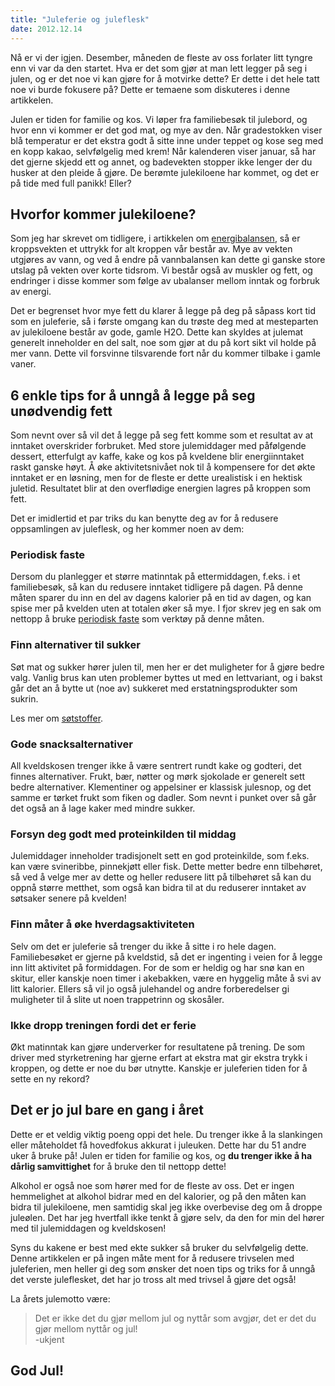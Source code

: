 ```yaml
---
title: "Juleferie og juleflesk"
date: 2012.12.14
---
```


Nå er vi der igjen. Desember, måneden de fleste av oss forlater litt tyngre enn vi var da den startet. Hva er det som gjør at man lett legger på seg i julen, og er det noe vi kan gjøre for å motvirke dette? Er dette i det hele tatt noe vi burde fokusere på? Dette er temaene som diskuteres i denne artikkelen.

Julen er tiden for familie og kos. Vi løper fra familiebesøk til julebord, og hvor enn vi kommer er det god mat, og mye av den. Når gradestokken viser blå temperatur er det ekstra godt å sitte inne under teppet og kose seg med en kopp kakao, selvfølgelig med krem! Når kalenderen viser januar, så har det gjerne skjedd ett og annet, og badevekten stopper ikke lenger der du husker at den pleide å gjøre. De berømte julekiloene har kommet, og det er på tide med full panikk! Eller?

## Hvorfor kommer julekiloene?

Som jeg har skrevet om tidligere, i artikkelen om [energibalansen](http://www.friskogfunksjonell.no/energibalansen/ "Energibalansen – hva sier den egentlig?"), så er kroppsvekten et uttrykk for alt kroppen vår består av. Mye av vekten utgjøres av vann, og ved å endre på vannbalansen kan dette gi ganske store utslag på vekten over korte tidsrom. Vi består også av muskler og fett, og endringer i disse kommer som følge av ubalanser mellom inntak og forbruk av energi.

Det er begrenset hvor mye fett du klarer å legge på deg på såpass kort tid som en juleferie, så i første omgang kan du trøste deg med at mesteparten av julekiloene består av gode, gamle H2O. Dette kan skyldes at julemat generelt inneholder en del salt, noe som gjør at du på kort sikt vil holde på mer vann. Dette vil forsvinne tilsvarende fort når du kommer tilbake i gamle vaner.

## 6 enkle tips for å unngå å legge på seg unødvendig fett

Som nevnt over så vil det å legge på seg fett komme som et resultat av at inntaket overskrider forbruket. Med store julemiddager med påfølgende dessert, etterfulgt av kaffe, kake og kos på kveldene blir energiinntaket raskt ganske høyt. Å øke aktivitetsnivået nok til å kompensere for det økte inntaket er en løsning, men for de fleste er dette urealistisk i en hektisk juletid. Resultatet blir at den overflødige energien lagres på kroppen som fett.

Det er imidlertid et par triks du kan benytte deg av for å redusere oppsamlingen av juleflesk, og her kommer noen av dem:

### Periodisk faste

Dersom du planlegger et større matinntak på ettermiddagen, f.eks. i et familiebesøk, så kan du redusere inntaket tidligere på dagen. På denne måten sparer du inn en del av dagens kalorier på en tid av dagen, og kan spise mer på kvelden uten at totalen øker så mye. I fjor skrev jeg en sak om nettopp å bruke [periodisk faste](http://www.friskogfunksjonell.no/periodisk-faste-til-jul/ "Periodisk faste til jul?") som verktøy på denne måten.

### Finn alternativer til sukker

Søt mat og sukker hører julen til, men her er det muligheter for å gjøre bedre valg. Vanlig brus kan uten problemer byttes ut med en lettvariant, og i bakst går det an å bytte ut (noe av) sukkeret med erstatningsprodukter som sukrin.

Les mer om [søtstoffer](http://www.friskogfunksjonell.no/sotstoffer/ "Søtstoffer").

### Gode snacksalternativer

All kveldskosen trenger ikke å være sentrert rundt kake og godteri, det finnes alternativer. Frukt, bær, nøtter og mørk sjokolade er generelt sett bedre alternativer. Klementiner og appelsiner er klassisk julesnop, og det samme er tørket frukt som fiken og dadler. Som nevnt i punket over så går det også an å lage kaker med mindre sukker.

### Forsyn deg godt med proteinkilden til middag

Julemiddager inneholder tradisjonelt sett en god proteinkilde, som f.eks. kan være svineribbe, pinnekjøtt eller fisk. Dette metter bedre enn tilbehøret, så ved å velge mer av dette og heller redusere litt på tilbehøret så kan du oppnå større metthet, som også kan bidra til at du reduserer inntaket av søtsaker senere på kvelden!

### Finn måter å øke hverdagsaktiviteten

Selv om det er juleferie så trenger du ikke å sitte i ro hele dagen. Familiebesøket er gjerne på kveldstid, så det er ingenting i veien for å legge inn litt aktivitet på formiddagen. For de som er heldig og har snø kan en skitur, eller kanskje noen timer i akebakken, være en hyggelig måte å svi av litt kalorier. Ellers så vil jo også julehandel og andre forberedelser gi muligheter til å slite ut noen trappetrinn og skosåler.

### Ikke dropp treningen fordi det er ferie

Økt matinntak kan gjøre underverker for resultatene på trening. De som driver med styrketrening har gjerne erfart at ekstra mat gir ekstra trykk i kroppen, og dette er noe du bør utnytte. Kanskje er juleferien tiden for å sette en ny rekord?

## Det er jo jul bare en gang i året

Dette er et veldig viktig poeng oppi det hele. Du trenger ikke å la slankingen eller måteholdet få hovedfokus akkurat i juleuken. Dette har du 51 andre uker å bruke på! Julen er tiden for familie og kos, og **du trenger ikke å ha dårlig samvittighet** for å bruke den til nettopp dette!

Alkohol er også noe som hører med for de fleste av oss. Det er ingen hemmelighet at alkohol bidrar med en del kalorier, og på den måten kan bidra til julekiloene, men samtidig skal jeg ikke overbevise deg om å droppe juleølen. Det har jeg hvertfall ikke tenkt å gjøre selv, da den for min del hører med til julemiddagen og kveldskosen!

Syns du kakene er best med ekte sukker så bruker du selvfølgelig dette. Denne artikkelen er på ingen måte ment for å redusere trivselen med juleferien, men heller gi deg som ønsker det noen tips og triks for å unngå det verste juleflesket, det har jo tross alt med trivsel å gjøre det også!

La årets julemotto være:

> Det er ikke det du gjør mellom jul og nyttår som avgjør, det er det du gjør mellom nyttår og jul!\
> -ukjent

## God Jul!
